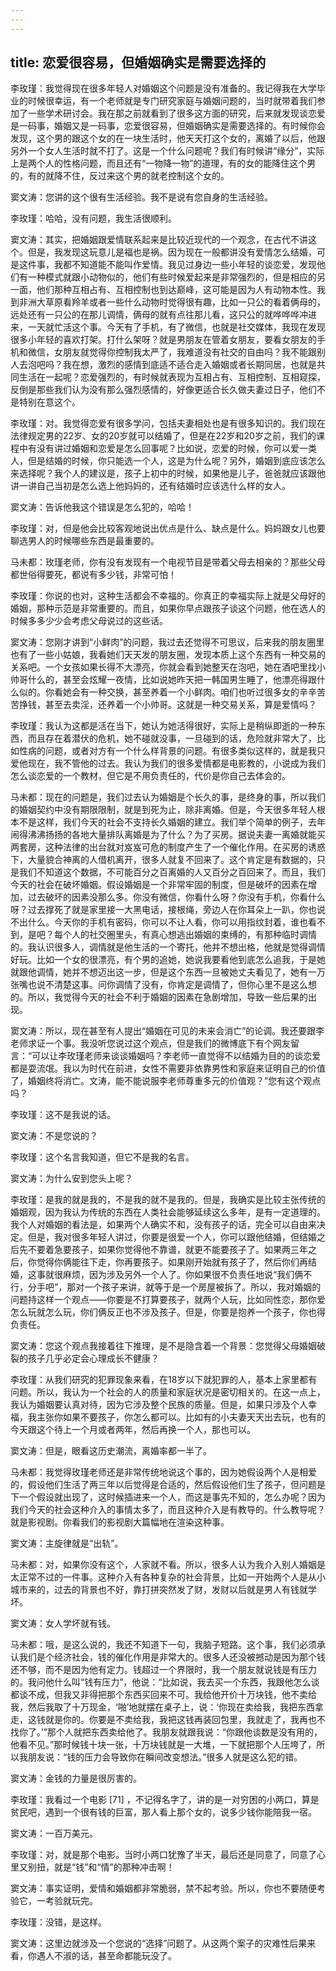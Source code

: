 ```yaml
---
---
---
```

title: 恋爱很容易，但婚姻确实是需要选择的
---




李玫瑾：我觉得现在很多年轻人对婚姻这个问题是没有准备的。我记得我在大学毕业的时候很幸运，有一个老师就是专门研究家庭与婚姻问题的，当时就带着我们参加了一些学术研讨会。我在那之前就看到了很多这方面的研究，后来就发现谈恋爱是一码事，婚姻又是一码事，恋爱很容易，但婚姻确实是需要选择的。有时候你会发现，这个男的跟这个女的在一块生活时，他天天打这个女的，离婚了以后，他跟另外一个女人生活时就不打了。这是一个什么问题呢？我们有时候讲“缘分”，实际上是两个人的性格问题，而且还有“一物降一物”的道理，有的女的能降住这个男的，有的就降不住，反过来这个男的就老控制这个女的。

窦文涛：您讲的这个很有生活经验。我不是说有您自身的生活经验。

李玫瑾：哈哈，没有问题，我生活很顺利。

窦文涛：其实，把婚姻跟爱情联系起来是比较近现代的一个观念，在古代不讲这个。但是，我发现这玩意儿是福也是祸。因为现在一般都讲没有爱情怎么结婚，可是这件事，我都不知道能不能叫作爱情。我见过身边一些小年轻的谈恋爱，发现他们有一种模式就跟小动物似的，他们有些时候爱起来是非常强烈的，但是相应的另一面，他们那种互相占有、互相控制也到达巅峰，这可能是因为人有动物本性。我到非洲大草原看羚羊或者一些什么动物时觉得很有趣，比如一只公的看着俩母的，远处还有一只公的在那儿调情，俩母的就有点往那儿看，这只公的就哗哗哗冲进来，一天就忙活这个事。今天有了手机，有了微信，也就是社交媒体，我现在发现很多小年轻的喜欢打架。打什么架呀？就是男朋友在管着女朋友，要看女朋友的手机和微信，女朋友就觉得你控制我太严了，我难道没有社交的自由吗？我不能跟别人去泡吧吗？我在想，激烈的感情到底适不适合走入婚姻或者长期同居，也就是共同生活在一起呢？恋爱强烈的，有时候就表现为互相占有、互相控制、互相窥探，反倒是那些我们认为没有那么强烈感情的，好像更适合长久做夫妻过日子，他们不是特别在意这个。

李玫瑾：对。我觉得恋爱有很多学问，包括夫妻相处也是有很多知识的。我们现在法律规定男的22岁、女的20岁就可以结婚了，但是在22岁和20岁之前，我们的课程中有没有讲过婚姻和恋爱是怎么回事呢？比如说，恋爱的时候，你可以爱一类人，但是结婚的时候，你只能选一个人，这是为什么呢？另外，婚姻到底应该怎么来选择呢？我个人的建议是，孩子上初中的时候，如果他是儿子，爸爸就应该跟他讲一讲自己当初是怎么选上他妈妈的，还有结婚时应该选什么样的女人。

窦文涛：告诉他我这个错误是怎么犯的，哈哈！

李玫瑾：对，但是他会比较客观地说出优点是什么、缺点是什么。妈妈跟女儿也要聊选男人的时候哪些东西是最重要的。

马未都：玫瑾老师，你有没有发现有一个电视节目是带着父母去相亲的？那些父母都世俗得要死，都说有多少钱，非常可怕！

李玫瑾：你说的也对，这种生活都会不幸福的。你真正的幸福实际上就是父母好的婚姻，那种示范是非常重要的。而且，如果你早点跟孩子谈这个问题，他在选人的时候多多少少会考虑父母说过的这些话。

窦文涛：您刚才讲到“小鲜肉”的问题，我过去还觉得不可思议，后来我的朋友圈里也有了一些小姑娘，我看她们天天发的朋友圈，发现本质上这个东西有一种交易的关系吧。一个女孩如果长得不大漂亮，你就会看到她整天在泡吧，她在酒吧里找小帅哥什么的，甚至会炫耀一夜情，比如说她昨天把一韩国男生睡了，他漂亮得跟什么似的。你看她会有一种交换，甚至养着一个小鲜肉。咱们也听过很多女的辛辛苦苦挣钱，甚至去卖淫，还养着一个小帅哥。这就是一种交易关系，算是爱情吗？

李玫瑾：我认为这都是活在当下，她认为她活得很好，实际上是稍纵即逝的一种东西，而且存在着潜伏的危机，她不碰就没事，一旦碰到的话，危险就非常大了，比如性病的问题，或者对方有一个什么样背景的问题。有很多类似这样的，就是我只爱他现在，我不管他的过去。我认为我们的很多爱情都是电影教的，小说成为我们怎么谈恋爱的一个教材，但它是不用负责任的，代价是你自己去体会的。

马未都：现在的问题是，我们过去认为婚姻是个长久的事，是终身的事，所以我们的婚姻契约中没有期限限制，就是到死为止，除非离婚。但是，今天很多年轻人根本不是这样，我们今天的社会不支持长久婚姻的建立。我们举个简单的例子，去年闹得沸沸扬扬的各地大量排队离婚是为了什么？为了买房。据说夫妻一离婚就能买两套房，这种法律的出台就对岌岌可危的制度产生了一个催化作用。在买房的诱惑下，大量貌合神离的人借机离开，很多人就复不回来了。这个肯定是有数据的，只是我们不知道这个数据，不可能百分之百离婚的人又百分之百回来了。而且，我们今天的社会在破坏婚姻。假设婚姻是一个非常牢固的制度，但是破坏的因素在增加，过去破坏的因素没那么多。你没有微信，你看什么呀？你没有手机，你看什么呀？过去撑死了就是家里接一大黑电话，接根绳，旁边人在你耳朵上一趴，你也说不出什么。今天你的手机有密码，你可以不让人看，你可以用指纹封着，谁也看不到，是吧？每个人的社交圈里头，有真心想逃出婚姻的束缚的，有那种临时调情的。我认识很多人，调情就是他生活的一个寄托，他并不想出格，他就是觉得调情好玩。比如一个女的很漂亮，有个男的追她，她说我要看他到底怎么追我，于是她就跟他调情，她并不想迈出这一步，但是这个东西一旦被她丈夫看见了，她有一万张嘴也说不清楚这事。问你调情了没有，你肯定是调情了，但你心里不是这么想的。所以，我觉得今天的社会不利于婚姻的因素在急剧增加，导致一些后果的出现。

窦文涛：所以，现在甚至有人提出“婚姻在可见的未来会消亡”的论调。我还要跟李老师求证一个事。我没听您说过这个观点，但是我们的微博底下有个网友留言：“可以让李玫瑾老师来谈谈婚姻吗？李老师一直觉得不以结婚为目的的谈恋爱都是耍流氓。我以为时代在前进，女性不需要非依靠男性和家庭来证明自己的价值了，婚姻终将消亡。文涛，能不能说服李老师尊重多元的价值观？”您有这个观点吗？

李玫瑾：这不是我说的话。

窦文涛：不是您说的？

李玫瑾：这个名言我知道，但它不是我的名言。

窦文涛：为什么安到您头上呢？

李玫瑾：是我的就是我的，不是我的就不是我的。但是，我确实是比较主张传统的婚姻观，因为我认为传统的东西在人类社会能够延续这么多年，是有一定道理的。我个人对婚姻的看法是，如果两个人确实不和，没有孩子的话，完全可以自由来决定。但是，我对很多年轻人讲过，你要是很爱一个人，你可以跟他结婚，但结婚之后先不要着急要孩子，如果你觉得他不靠谱，就更不能要孩子了。如果两三年之后，你觉得你俩能往下走，你再要孩子。如果刚开始就有孩子了，然后你们再结婚，这事就很麻烦，因为涉及另外一个人了。你如果很不负责任地说“我们俩不行，分手吧”，那对一个孩子来讲，就等于是一个房屋被拆了。所以，我对婚姻的问题持这样一个观点——你要是不打算要孩子，就两个人玩，比如同性恋，那你爱怎么玩就怎么玩，你们俩反正也不涉及孩子。但是，你要是抱养一个孩子，你也得负责任。

窦文涛：您这个观点我接着往下推理，是不是隐含着一个背景：您觉得父母婚姻破裂的孩子几乎必定会心理成长不健康？

李玫瑾：从我们研究的犯罪现象来看，在18岁以下就犯罪的人，基本上家里都有问题。所以，我认为一个社会的人的质量和家庭状况是密切相关的。在这一点上，我认为婚姻要认真对待，因为它涉及整个民族的质量。但是，如果只涉及个人幸福，我主张你如果不要孩子，你怎么都可以。比如有的小夫妻天天出去玩，也有的今天跟这个待上一个月或者两年，然后再换一个人，那也可以。

窦文涛：但是，眼看这历史潮流，离婚率都一半了。

马未都：我觉得玫瑾老师还是非常传统地说这个事的，因为她假设两个人是相爱的，假设他们生活了两三年以后觉得是合适的，然后假设他们生了孩子，但问题是下一个假设就出现了，这时候插进来一个人，而这是事先不知的，怎么办呢？因为我们今天的社会这种介入的事情太多了，而且这种介入是有教导的。什么教导呢？就是影视剧。你看我们的影视剧大篇幅地在渲染这种事。

窦文涛：主旋律就是“出轨”。

马未都：对，如果你没有这个，人家就不看。所以，很多人认为我介入别人婚姻是太正常不过的一件事。这种介入有各种复杂的社会背景，比如一开始两个人是从小城市来的，过去的背景也不好，靠打拼突然发了财，发财以后就是男人有钱就学坏。

窦文涛：女人学坏就有钱。

马未都：哦，是这么说的，我还不知道下一句，我脑子短路。这个事，我们必须承认我们是个经济社会，钱的催化作用是非常大的。很多人还没被撼动是因为那个钱还不够，而不是因为他有定力。钱超过一个界限时，我一个朋友就说钱是有压力的。我问他什么叫“钱有压力”，他说：“比如说，我去买一个东西，我跟他怎么谈都谈不成，但我又非得把那个东西买回来不可。我给他开价十万块钱，他不卖给我，然后我取了十万现金，‘啪’地就摆在桌子上，说：‘你现在卖给我，我把东西拿走，这钱就是你的。你要是不卖给我，我把这钱再装回包里，我就走了，我再也不找你了。’”那个人就把东西卖给他了。我朋友就跟我说：“你跟他谈数是没有用的，他看不见。”那时候钱十块一张，十万块钱就是一大堆，一下就把那个人压垮了，所以我朋友说：“钱的压力会导致你在瞬间改变想法。”很多人就是这么犯的错。

窦文涛：金钱的力量是很厉害的。

李玫瑾：我看过一个电影 [71] ，不记得名字了，讲的是一对穷困的小两口，算是贫民吧，遇到一个很有钱的巨富，那人看上那个女的，说多少钱你能陪我一宿。

窦文涛：一百万美元。

李玫瑾：对，就是那个电影。当时小两口犹豫了半天，最后还是同意了，同意了心里又别扭，就是“钱”和“情”的那种冲击啊！

窦文涛：事实证明，爱情和婚姻都非常脆弱，禁不起考验。所以，你也不要随便考验它，一考验就玩完。

李玫瑾：没错，是这样。

窦文涛：这里边就涉及一个您说的“选择”问题了。从这两个案子的灾难性后果来看，你遇人不淑的话，甚至命都能玩没了。